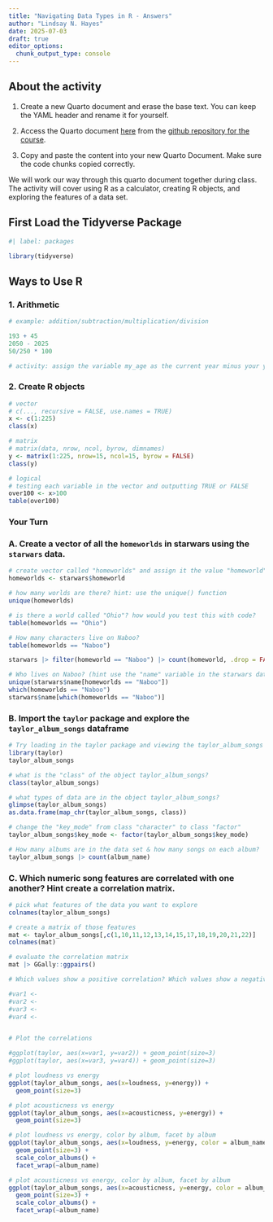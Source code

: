 ```yaml
---
title: "Navigating Data Types in R - Answers"
author: "Lindsay N. Hayes"
date: 2025-07-03
draft: true
editor_options: 
  chunk_output_type: console
---
```


## About the activity

1)  Create a new Quarto document and erase the base text. You can keep the YAML header and rename it for yourself.

2)  Access the Quarto document [here](https://github.com/lindsaynhayes/introR2025/blob/main/activities/classwork02/classwork_L02.qmd) from the [github repository for the course](https://github.com/lindsaynhayes/introR2025).

3)  Copy and paste the content into your new Quarto Document. Make sure the code chunks copied correctly.

We will work our way through this quarto document together during class. The activity will cover using R as a calculator, creating R objects, and exploring the features of a data set.

## First Load the Tidyverse Package

```r
#| label: packages

library(tidyverse)
```

## Ways to Use R

### 1. Arithmetic

```r
# example: addition/subtraction/multiplication/division

193 + 45
2050 - 2025
50/250 * 100

# activity: assign the variable my_age as the current year minus your year of birth. 
```

### 2. Create R objects

```r
# vector
# c(..., recursive = FALSE, use.names = TRUE)
x <- c(1:225)
class(x)

# matrix
# matrix(data, nrow, ncol, byrow, dimnames)
y <- matrix(1:225, nrow=15, ncol=15, byrow = FALSE)
class(y)

# logical
# testing each variable in the vector and outputting TRUE or FALSE
over100 <- x>100
table(over100)
```

### Your Turn

### A. Create a vector of all the `homeworlds` in starwars using the `starwars` data.

```r

# create vector called "homeworlds" and assign it the value "homeworld" from the starwars data set
homeworlds <- starwars$homeworld

# how many worlds are there? hint: use the unique() function
unique(homeworlds)

# is there a world called "Ohio"? how would you test this with code?
table(homeworlds == "Ohio")

# How many characters live on Naboo?
table(homeworlds == "Naboo")

starwars |> filter(homeworld == "Naboo") |> count(homeworld, .drop = FALSE)

# Who lives on Naboo? (hint use the "name" variable in the starwars data and the "which" function)
unique(starwars$name[homeworlds == "Naboo"])
which(homeworlds == "Naboo")
starwars$name[which(homeworlds == "Naboo")]
```

### B. Import the `taylor` package and explore the `taylor_album_songs` dataframe

```r

# Try loading in the taylor package and viewing the taylor_album_songs dataframe
library(taylor)
taylor_album_songs

# what is the "class" of the object taylor_album_songs?
class(taylor_album_songs)

# what types of data are in the object taylor_album_songs?
glimpse(taylor_album_songs)
as.data.frame(map_chr(taylor_album_songs, class))

# change the "key_mode" from class "character" to class "factor"
taylor_album_songs$key_mode <- factor(taylor_album_songs$key_mode)

# How many albums are in the data set & how many songs on each album?
taylor_album_songs |> count(album_name)
```

### C. Which numeric song features are correlated with one another? Hint create a correlation matrix.

```r
# pick what features of the data you want to explore
colnames(taylor_album_songs)

# create a matrix of those features
mat <- taylor_album_songs[,c(1,10,11,12,13,14,15,17,18,19,20,21,22)]
colnames(mat)

# evaluate the correlation matrix
mat |> GGally::ggpairs()

# Which values show a positive correlation? Which values show a negative correlation?

#var1 <-
#var2 <-
#var3 <- 
#var4 <- 


# Plot the correlations

#ggplot(taylor, aes(x=var1, y=var2)) + geom_point(size=3)
#ggplot(taylor, aes(x=var3, y=var4)) + geom_point(size=3)

# plot loudness vs energy
ggplot(taylor_album_songs, aes(x=loudness, y=energy)) + 
  geom_point(size=3)

# plot acousticness vs energy
ggplot(taylor_album_songs, aes(x=acousticness, y=energy)) + 
  geom_point(size=3)

# plot loudness vs energy, color by album, facet by album
ggplot(taylor_album_songs, aes(x=loudness, y=energy, color = album_name)) + 
  geom_point(size=3) + 
  scale_color_albums() + 
  facet_wrap(~album_name)

# plot acousticness vs energy, color by album, facet by album
ggplot(taylor_album_songs, aes(x=acousticness, y=energy, color = album_name)) +
  geom_point(size=3) + 
  scale_color_albums() + 
  facet_wrap(~album_name)

```

